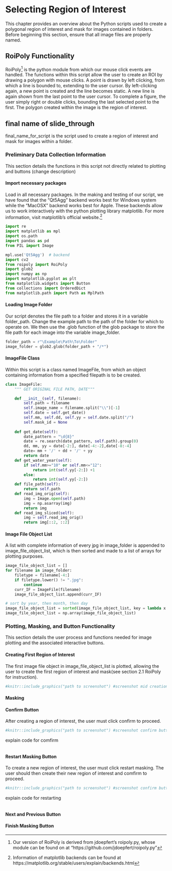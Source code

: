 # Selecting Region of Interest

This chapter provides an overview about the Python scripts used to create a polygonal region of interest and mask for images contained in folders. Before beginning this section, ensure that all image files are properly named.

## RoiPoly Functionality

RoiPoly[^1] is the python module from which our mouse click events are handled. The functions within this script allow the user to create an ROI by drawing a polygon with mouse clicks. A point is drawn by left clicking, from which a line is bounded to, extending to the user cursor. By left-clicking again, a new point is created and the line becomes static. A new line is again shown from the last point to the user cursor. To complete a figure, the user simply right or double clicks, bounding the last selected point to the first. The polygon created within the image is the region of interest.

## final name of slide_through

final_name_for_script is the script used to create a region of interest and mask for images within a folder.

### Preliminary Data Collection Information
This section details the functions in this script not directly related to plotting and buttons (change description)

#### Import necessary packages
Load in all necessary packages. In the making and testing of our script, we have found that the "Qt5Agg" backend works best for Windows system while the "MacOSX" backend works best for Apple. These backends allow us to work interactively with the python plotting library matplotlib. For more information, visit matplotlib's official website.[^2]
```python
import re
import matplotlib as mpl
import os.path
import pandas as pd
from PIL import Image

mpl.use('Qt5Agg')  # backend
import cv2
from roipoly import RoiPoly
import glob2
import numpy as np
import matplotlib.pyplot as plt
from matplotlib.widgets import Button
from collections import OrderedDict
from matplotlib.path import Path as MplPath
```

#### Loading Image Folder
Our script denotes the file path to a folder and stores it in a variable folder_path. Change the example path to the path of the folder for which to operate on. We then use the .glob function of the glob package to store the file path for each image into the variable image_folder.
```python
folder_path = r"\Example\Path\To\Folder"
image_folder = glob2.glob(folder_path + "/*")
```

#### ImageFile Class
Within this script is a class named ImageFile, from which an object containing information from a specified filepath is to be created.
```python
class ImageFile:
    """ GET ORIGINAL FILE PATH, DATE"""

    def __init__(self, filename):
        self.path = filename
        self.image_name = filename.split("\\")[-1]
        self.date = self.get_date()
        self.mm, self.dd, self.yy = self.date.split("/")
        self.mask_id = None
      
    def get_date(self):
        date_pattern = "\d{8}"
        date = re.search(date_pattern, self.path).group(0)
        dd, mm, yy = date[-2:], date[-4:-2],date[-8:-4]
        date= mm + '/' + dd + '/' + yy
        return date
    def get_water_year(self):
        if self.mm>="10" or self.mm<="12":
            return int(self.yy[-2:]) +1
        else:
            return int(self.yy[-2:])
    def file_path(self):
        return self.path
    def read_img_orig(self):
        img = Image.open(self.path)
        img = np.asarray(img)
        return img
    def read_img_sliced(self):
        img = self.read_img_orig()
        return img[::2, ::2]

```

#### Image File Object List
A list with complete information of every jpg in image_folder is appended to image_file_object_list, which is then sorted and made to a list of arrays for plotting purposes.
```python
image_file_object_list = []
for filename in image_folder:
    filetype = filename[-4:]
    if filetype.lower() != ".jpg":
        continue
    curr_IF = ImageFile(filename)
    image_file_object_list.append(curr_IF)

# sort by year, then month, then day   
image_file_object_list = sorted(image_file_object_list, key = lambda x:(x.yy, x.mm, x.dd))
image_file_object_list = np.array(image_file_object_list)
```

### Plotting, Masking, and Button Functionality
This section details the user process and functions needed for image plotting and the associated interactive buttons.

#### Creating First Region of Interest
The first image file object in image_file_object_list is plotted, allowing the user to create the first region of interest and mask(see section 2.1 RoiPoly for instruction).
```r
#knitr::include_graphics("path to screenshot") #screenshot mid creation of first roi
```

#### Masking

#### Confirm Button
After creating a region of interest, the user must click confirm to proceed.
```r
#knitr::include_graphics("path to screenshot") #screenshot confirm button popping up
```

explain code for comfirm
```python

```
#### Restart Masking Button
To create a new region of interest, the user must click restart masking. The user should then create their new region of interest and comfirm to proceed.

```r
#knitr::include_graphics("path to screenshot") #screenshot confirm button popping up
```

explain code for restarting
```python

```
#### Next and Previous Button


#### Finish Masking Button


[^1]: Our version of RoiPoly is derived from jdoepfert's roipoly.py, whose module can be found on at "https://github.com/jdoepfert/roipoly.py"

[^2]: Information of matplotlib backends can be found at https://matplotlib.org/stable/users/explain/backends.html